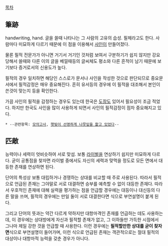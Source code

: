[[목차]]
== 筆跡 ==
handwriting, hand. 글을 쓸때 나타나는 그 사람의 고유의 습성. 필체라고도 한다. 
사람마다 미묘하게 다르기 때문에 이 점을 이용해서 [[사인]]이 만들어졌다.

물론 필적 전문가가 아니면 거기서 거기인 것처럼 보여서 구분하기가 쉽지 않지만 강요당해서 쓸때와 다른 이의 글을 베낄때등의 글씨체도 평소와 다른 흔적이 남기 때문에 보기보다 증거로서의 신용도가 높다.

필적의 경우 일치하면 해당인 스스로가 문서나 사인을 작성한 것으로 판단되므로 중요문서에서 필적감정은 매우 중요해진다. 흔히 유서등의 경우에 이 필적을 대조해서 본인이 쓴것이 맞는지 등을 확인한다.

가끔 사인의 필적을 감정하는 경우도 있는데 한국은 [[도장]]도 있어서 필요성이 조금 적었다. 하지만 한국도 사인을 많이 사용하게 되면서 사인의 필적감정이 점차 중요해지고 있다.

 * --관련항목: [[모의고사]], [[햇빛이 선명하게 나뭇잎을 핥고 있었다]]--

== 匹敵 ==
능력이나 세력이 엇비슷하여 서로 맞섬. 보통 [[라이벌]]을 연상하기 쉽지만 미묘하게 다르다. 굳이 공통점을 찾자면 라이벌 중에서도 자신의 세력과 맞먹을 정도로 모든 면에서 대등한 존재를 연상하면 된다.

단어의 특성상 보통 대립하거나 경쟁하는 상대를 비교할 때 주로 사용된다. 따라서 필적으로 언급된 존재는 그야말로 서로 대결하면 승부를 예측할 수 없이 대등한 존재다. 따라서 우호적인 존재에 대해 실력을 평가하는 점을 언급할 경우에는 대등이나 대신등의 다른 말을 쓰며, 필적의 경우에는 만일 둘이 서로 대결한다면 식으로 부연설명이 붙게 된다.

그리고 단어의 뜻과는 약간 다르게 약하지만 대항마격인 존재를 언급하는 데도 사용하는데, 이 경우에는 상대방에게 자신과 필적할 존재가 없고, 그 이하들만 가득한 시점에서 그나마 제일 강한 것을 언급할 때 사용한다. 이런 경우에는 '''필적할만한 상대를 굳이 찾자면'''식으로 부연설명이 들어가며, 이런 식으로 언급된 존재는 객관적으로는 절대 필적의 대상이나 대항마적 능력을 갖춘 경우가 아니다.
